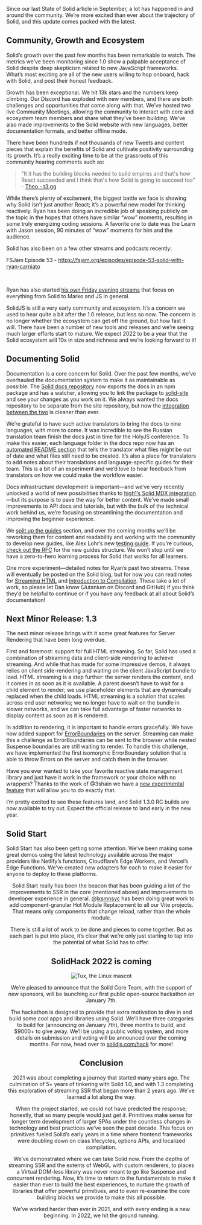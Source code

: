 Since our last State of Solid article in September, a lot has happened in and around the community. We’re more excited than ever about the trajectory of Solid, and this update comes packed with the latest.

## Community, Growth and Ecosystem

Solid’s growth over the past few months has been remarkable to watch. The metrics we’ve been monitoring since 1.0 show a palpable acceptance of Solid despite deep skepticism related to new JavaScript frameworks. What’s most exciting are all of the new users willing to hop onboard, hack with Solid, and post their honest feedback.

Growth has been exceptional. We hit 13k stars and the numbers keep climbing. Our Discord has exploded with new members, and there are both challenges and opportunities that come along with that. We’ve hosted two live Community Meetings, allowing the community to interact with core and ecosystem team members and share what they’ve been building. We’ve also made improvements to the Solid website with new languages, better documentation formats, and better offline mode.

There have been hundreds if not thousands of new Tweets and content pieces that explain the benefits of Solid and cultivate positivity surrounding its growth. It’s a really exciting time to be at the grassroots of this community hearing comments such as:

> "It it has the building blocks needed to build empires and that's how React succeeded and I think that's how Solid is going to succeed too" - [Theo - t3.gg](https://twitter.com/JacobMGEvans/status/1473801127066054659?s=20)

While there’s plenty of excitement, the biggest battle we face is showing why Solid isn’t just another React; it’s a powerful new model for thinking reactively. Ryan has been doing an incredible job of speaking publicly on the topic in the hopes that others have similar “wow” moments, resulting in some truly energizing coding sessions. A favorite one to date was the Learn with Jason session, 90 minutes of “wow” moments for him and the audience.

<YouTube youTubeId="ZZ-a7B761Ds" />

Solid has also been on a few other streams and podcasts recently:

FSJam Episode 53 - https://fsjam.org/episodes/episode-53-solid-with-ryan-carniato

<YouTube youTubeId="PRDtEyC5X1U" />
<br />
<YouTube youTubeId="LZc2hSghezM" />

Ryan has also started [his own Friday evening streams](https://www.youtube.com/c/RyanCarniato9/videos) that focus on everything from Solid to Marko and JS in general.

SolidJS is still a very early community and ecosystem. It’s a concern we used to hear quite a bit after the 1.0 release, but less so now.
The concern is no longer whether the ecosystem can get off the ground, but how fast it will.
There have been a number of new tools and releases and we’re seeing much larger efforts start to mature.
We expect 2022 to be a year that the Solid ecosystem will 10x in size and richness and we’re looking forward to it!

## Documenting Solid

Documentation is a core concern for Solid. Over the past few months, we’ve overhauled the documentation system to make it as maintainable as possible. The [Solid docs repository](https://github.com/solidjs/solid-docs) now exports the docs in an npm package and has a watcher, allowing you to link the package to [solid-site](https://github.com/solidjs/solid-site) and see your changes as you work on it. We always wanted the docs repository to be separate from the site repository, but now the [integration between the two](https://github.com/solidjs/solid-docs#importing-docs-and-tutorials) is cleaner than ever.

We’re grateful to have such active translators to bring the docs to nine languages, with more to come. It was incredible to see the Russian translation team finish the docs just in time for the HolyJS conference. To make this easier, each language folder in the docs repo now has an [automated README section](https://github.com/solidjs/solid-docs/tree/main/langs/de) that tells the translator what files might be out of date and what files still need to be created. It’s also a place for translators to add notes about their translations and language-specific guides for their team. This is a bit of an experiment and we’d love to hear feedback from translators on how we could make the workflow easier.

Docs infrastructure development is important—and we’ve very recently unlocked a world of new possibilities thanks to [high1’s Solid MDX integration](https://github.com/high1/solid-jsx)—but its purpose is to pave the way for better content. We’ve made small improvements to API docs and tutorials, but with the bulk of the technical work behind us, we’re focusing on streamlining the documentation and improving the beginner experience.

We [split up the guides](https://dev.solidjs.com/guides/getting-started) section, and over the coming months we’ll be reworking them for content and readability and working with the community to develop new guides, like Alex Lohr’s new [testing guide](https://dev.solidjs.com/guides/testing). If you’re curious, [check out the RFC](https://docs.google.com/document/d/1Z25C3LhJF4KGbf1YvnmQo7dOzF5KjEVQtoE0ucy3BJs/edit?usp=sharing) for the new guides structure. We won’t stop until we have a zero-to-hero learning process for Solid that works for all learners.

One more experiment—detailed notes for Ryan’s past two streams. These will eventually be posted on the Solid blog, but for now you can read notes for [Streaming HTML](https://docs.google.com/document/d/11SADvxgGFoVv_k-1VaJRQUF3PX6N2IN_1QkGsC07__k/) and [Introduction to Compilation](https://docs.google.com/document/d/1Q4-GC4bNaLNPJ1V0cxUGhQre0Sa54x5GgBsPvpRdBZY/). These take a lot of work, so please let Dan know (Jutanium on Discord and GitHub) if you think they’d be helpful to continue or if you have any feedback at all about Solid’s documentation!

## Next Minor Release: 1.3

The next minor release brings with it some great features for Server Rendering that have been long overdue.

First and foremost: support for full HTML streaming. So far, Solid has used a combination of streaming data and client-side rendering to achieve streaming. And while that has made for some impressive demos, it always relies on client side-rendering and waiting on the client JavaScript bundle to load. HTML streaming is a step further: the server renders the content, and it comes in as soon as it is available. A parent doesn’t have to wait for a child element to render; we use placeholder elements that are dynamically replaced when the child loads. HTML streaming is a solution that scales across end user networks; we no longer have to wait on the bundle in slower networks, and we can take full advantage of faster networks to display content as soon as it is rendered.

In addition to rendering, it is important to handle errors gracefully. We have now added support for [ErrorBoundaries](https://www.solidjs.com/docs/latest/api#%3Cerrorboundary%3E) on the server. Streaming can make this a challenge as ErrorBoundaries can be sent to the browser while nested Suspense boundaries are still waiting to render. To handle this challenge, we have implemented the first isomorphic ErrorBoundary solution that is able to throw Errors on the server and catch them in the browser.

Have you ever wanted to take your favorite reactive state management library and just have it work in the framework or your choice with no wrappers? Thanks to the work of @3shain we have a [new experimental feature](https://github.com/solidjs/solid/blob/next/CHANGELOG.md#external-sources-experimental) that will allow you to do exactly that.

I’m pretty excited to see these features land, and Solid 1.3.0 RC builds are now available to try out. Expect the official release to land early in the new year.

## Solid Start

Solid Start has also been getting some attention. We’ve been making some great demos using the latest technology available across the major providers like Netlify’s functions, Cloudflare’s Edge Workers, and Vercel’s Edge Functions. We’ve created new adapters for each to make it easier for anyone to deploy to these platforms.

<Tweet tweetLink="https://twitter.com/RyanCarniato/status/1456551775725441033" align="center" />
<Tweet tweetLink="https://twitter.com/RyanCarniato/status/1369238224233586691" align="center" />
<Tweet tweetLink="https://twitter.com/RyanCarniato/status/1453283158149980161" align="center" />

Solid Start really has been the beacon that has been guiding a lot of the improvements to SSR in the core (mentioned above) and improvements to developer experience in general. @[lxsmnsyc](https://github.com/LXSMNSYC) has been doing great work to add component-granular Hot Module Replacement to all our Vite projects. That means only components that change reload, rather than the whole module.

There is still a lot of work to be done and pieces to come together. But as each part is put into place, it’s clear that we’re only just starting to tap into the potential of what Solid has to offer.

## SolidHack 2022 is coming

![Tux, the Linux mascot](/img/blog/state-of-solid-december-2021/solidhack.png)

We’re pleased to announce that the Solid Core Team, with the support of new sponsors, will be launching our first public open-source hackathon on January 7th.

The hackathon is designed to provide that extra motivation to dive in and build some cool apps and libraries using Solid. We’ll have three categories to build for (announcing on January 7th), three months to build, and $9000+ to give away. We’ll be using a public voting system, and more details on submission and voting will be announced over the coming months. For now, head over to [solidjs.com/hack](https://www.solidjs.com/hack) for more!

## Conclusion

2021 was about completing a journey that started many years ago. The culmination of 5+ years of tinkering with Solid 1.0, and with 1.3 completing this exploration of streaming SSR that began more than 2 years ago. We’ve learned a lot along the way.

When the project started, we could not have predicted the response; honestly, that so many people would just _get it_. Primitives make sense for longer term development of larger SPAs under the countless changes in technology and best practices we’ve seen the past decade. This focus on primitives fueled Solid’s early years in a time where frontend frameworks were doubling down on class lifecycles, options APIs, and localized compilation.

We’ve demonstrated where we can take Solid now. From the depths of streaming SSR and the extents of WebGL with custom renderers, to places a Virtual DOM-less library was never meant to go like Suspense and concurrent rendering. Now, it’s time to return to the fundamentals to make it easier than ever to build the best experiences, to nurture the growth of libraries that offer powerful primitives, and to even re-examine the core building blocks we provide to make this all possible.

We’ve worked harder than ever in 2021, and with every ending is a new beginning. In 2022, we hit the ground running.
